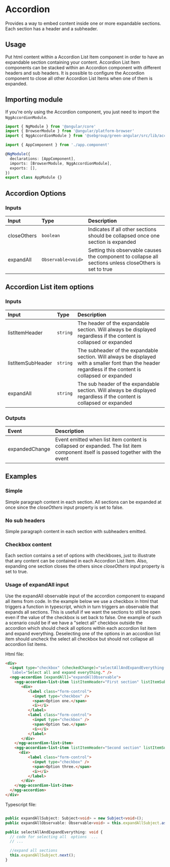 
# Accordion

Provides a way to embed content inside one or more expandable sections. Each section has a header and a subheader.

## Usage

Put html content within a Accordion List Item component in order to have an expandable section containing your content. Accordion List Item components can be stacked within an Accordion component with different headers and sub headers.
It is possible to configure the Accordion component to close all other Accordion List Items when one of them is expanded.

## Importing module

If you're only using the Accordion component, you just need to import the `NggAccordionModule`.

```typescript
import { NgModule } from '@angular/core'
import { BrowserModule } from '@angular/platform-browser'
import { NggAccordionModule } from '@sebgroup/green-angular/src/lib/accordion'

import { AppComponent } from './app.component'

@NgModule({
  declarations: [AppComponent],
  imports: [BrowserModule, NggAccordionModule],
  exports: [],
})
export class AppModule {}
```

## Accordion Options

### Inputs

| Input       | Type               | Description                                                                                             |
| :---------- | :----------------- | :------------------------------------------------------------------------------------------------------ |
| closeOthers | `boolean`          | Indicates if all other sections should be collapsed once one section is expanded                        |
| expandAll   | `Observable<void>` | Setting this observable causes the component to collapse all sections unless closeOthers is set to true |

## Accordion List item options

### Inputs

| Input             | Type     | Description                                                                                                                                              |
| :---------------- | :------- | :------------------------------------------------------------------------------------------------------------------------------------------------------- |
| listItemHeader    | `string` | The header of the expandable section. Will always be displayed regardless if the content is collapsed or expanded                                        |
| listItemSubHeader | `string` | The subheader of the expandable section. Will always be displayed with a smaller font than the header regardless if the content is collapsed or expanded |
| expandAll         | `string` | The sub header of the expandable section. Will always be displayed regardless if the content is collapsed or expanded                                    |

### Outputs

| Event          | Description                                                                                                                     |
| :------------- | :------------------------------------------------------------------------------------------------------------------------------ |
| expandedChange | Event emitted when list item content is collapsed or expanded. The list item component itself is passed together with the event |

## Examples

### Simple

Simple paragraph content in each section. All sections can be expanded at once since the _closeOthers_ input property is set to false.

<Canvas>
  <Story id="components-accordion--simple" />
</Canvas>

### No sub headers

Simple paragraph content in each section with subheaders emitted.

<Canvas>
  <Story id="components-accordion--nosubheaders" />
</Canvas>

### Checkbox content

Each section contains a set of options with checkboxes, just to illustrate that any content can be contained in each Accordion List Item. Also, expanding one section closes the others since _closeOthers_ input property is set to true.

<Canvas>
  <Story id="components-accordion--closeothers" />
</Canvas>

### Usage of expandAll input

Use the expandAll observable input of the accordion component to exapand all items from code. In the example below we use a checkbox in html that triggers a function in typescript, which in turn triggers an observable that expands all sections.
This is usefull if we want the sections to still be open even if the value of the checkbox is set back to false.
One example of such a scenario could be if we have a "select all" checkbox outside the accordion which should check all options within each accordion list item and expand everything. Deselecting one of the options in an accordion list item should uncheck the select all checkbox but should not collapse all accordion list items.

Html file:

```html
<div>
  <input type="checkbox" (checkedChange)="selectAllAndExpandEverything()
   label="Select all and expand everything." />
  <ngg-accordion [expandAll]="expandAllObservable">
    <ngg-accordion-list-item listItemHeader="First section" listItemSubHeader="The first section">
       <div>
          <label class="form-control">
            <input type="checkbox" />
            <span>Option one.</span>
            <i></i>
          </label>
          <label class="form-control">
            <input type="checkbox" />
            <span>Option two.</span>
            <i></i>
          </label>
       </div>
    </ngg-accordion-list-item>
    <ngg-accordion-list-item listItemHeader="Second section" listItemSubHeader="The second section">
      <div>
          <label class="form-control">
            <input type="checkbox" />
            <span>Option three.</span>
            <i></i>
          </label>
       </div>
    </ngg-accordion-list-item>
  </ngg-accordion>
</div>

```

Typescript file:

```typescript

public expandAllSubject: Subject<void> = new Subject<void>();
public expandAllObservable: Observable<void> = this.expandAllSubject.asObservable();

public selectAllAndExpandEverything: void {
  // code for selecting all  options  ...
  // ...

  //expand all sections
  this.expandAllSubject.next();
}
```
